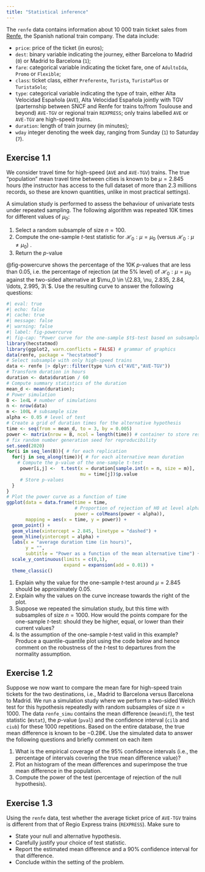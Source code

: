 ```yaml
---
title: "Statistical inference"
---
```



The `renfe` data contains information about 10 000 train ticket sales from [Renfe](https://www.renfe.com/es/en), the Spanish national train company. The data include:


- `price`: price of the ticket (in euros);
- `dest`: binary variable indicating the journey, either Barcelona to Madrid (`0`) or Madrid to Barcelona (`1`);
- `fare`: categorical variable indicating the ticket fare, one of `AdultoIda`, `Promo` or `Flexible`;
- `class`: ticket class, either `Preferente`, `Turista`, `TuristaPlus` or `TuristaSolo`;
- `type`: categorical variable indicating the type of train, either Alta Velocidad Española (`AVE`), Alta Velocidad Española jointly with TGV (parternship between SNCF and Renfe for trains to/from Toulouse and beyond) `AVE-TGV` or regional train `REXPRESS`; only trains labelled `AVE` or `AVE-TGV` are high-speed trains.
- `duration`: length of train journey (in minutes);
- `wday` integer denoting the week day, ranging from Sunday (`1`) to Saturday (`7`).


## Exercise 1.1

We consider travel time for high-speed (`AVE` and `AVE-TGV`) trains. The true "population" mean travel time between cities is known to be $\mu=2.845$ hours (the instructor has access to the full dataset of more than 2.3 millions records, so these are known quantities, unlike in most practical settings).

A simulation study is performed to assess the behaviour of univariate tests under repeated sampling. The following algorithm was repeated 10K times for different values of $\mu_0$:

1. Select a random subsample of size $n=100$.
2. Compute the one-sample $t$-test statistic for $\mathscr{H}_0: \mu=\mu_0$ (versus $\mathscr{H}_0: \mu \neq \mu_0$) .
3. Return the $p$-value
 
 
@fig-powercurve shows the percentage of the 10K $p$-values that are less than 0.05, i.e. the percentage of rejection (at the $5$% level) of $\mathscr{H}_0:\mu=\mu_0$ against the two-sided alternative at $\mu_0 \in \{2.83, \nu, 2.835, 2.84, \ldots, 2.995, 3\`$. Use the resulting curve to answer the following questions:

```r
#| eval: true
#| echo: false
#| cache: true
#| message: false
#| warning: false
#| label: fig-powercurve
#| fig-cap: "Power curve for the one-sample $t$-test based on subsamples of size $n=100$, as a function of travel time. The grey horizontal line is at 0.05, the vertical dashed line indicates the population mean $\\mu$."
library(hecstatmod)
library(ggplot2, warn.conflicts = FALSE) # grammar of graphics
data(renfe, package = "hecstatmod")
# Select subsample with only high-speed trains
data <- renfe |> dplyr::filter(type %in% c("AVE","AVE-TGV"))
# Transform duration in hours
duration <- data$duration / 60
# Compute summary statistics of the duration
mean_d <- mean(duration);
# Power simulation
B <- 1e4L # number of simulations
n <- nrow(data)
m <- 100L # subsample size
alpha <- 0.05 # level of test
# Create a grid of duration times for the alternative hypothesis
time <- seq(from = mean_d, to = 3, by = 0.005)
power <- matrix(nrow = B, ncol = length(time)) # container to store results
# fix random number generation seed for reproducibility
set.seed(2020)
for(i in seq_len(B)){ # for each replication
  for(j in seq_along(time)){ # for each alternative mean duration
    # Compute the p-value of the one-sample t-test
     power[i,j] <-  t.test(x = duration[sample.int(n = n, size = m)],
                           mu = time[j])$p.value
     # Store p-values
  }
}
# Plot the power curve as a function of time
ggplot(data = data.frame(time = time,
                         # Proportion of rejection of H0 at level alpha
                         power = colMeans(power < alpha)),
       mapping = aes(x = time, y = power)) +
  geom_point() +
  geom_vline(xintercept = 2.845, linetype = "dashed") +
  geom_hline(yintercept = alpha) +
  labs(x = "average duration time (in hours)",
       y = "",
       subtitle = "Power as a function of the mean alternative time") +
  scale_y_continuous(limits = c(0,1),
                     expand = expansion(add = 0.01)) +
  theme_classic()
```


1. Explain why the value for the one-sample $t$-test around $\mu=2.845$ should be approximately 0.05.
2. Explain why the values on the curve increase towards the right of the plot.
3. Suppose we repeated the simulation study, but this time with subsamples of size $n=1000$. How would the points compare for the one-sample $t$-test: should they be higher, equal, or lower than their current values?
4. Is the assumption of the one-sample $t$-test valid in this example? Produce a quantile-quantile plot using the code below and hence comment on the robustness of the $t$-test to departures from the normality assumption.

 



## Exercise 1.2


Suppose we now want to compare the mean fare for high-speed train tickets for the two destinations, i.e., Madrid to Barcelona versus Barcelona to Madrid. We run a simulation study where we perform a two-sided Welch test for this hypothesis repeatedly with random subsamples of size $n=1000$. The data `renfe_simu` contains the mean difference (`meandif`), the test statistic (`Wstat`), the $p$-value (`pval`) and the  confidence interval (`cilb` and `ciub`) for these 1000 repetitions. Based on the entire database, the true mean difference is known to be $-0.28$€. Use the simulated data to answer the following questions and briefly comment on each item
 
1. What is the empirical coverage of the 95% confidence intervals (i.e., the percentage of intervals covering the true mean difference value)? 
2. Plot an histogram of the mean differences and superimpose the true  mean difference in the population.
3. Compute the power of the test (percentage of rejection of the null hypothesis).


## Exercise 1.3

Using the `renfe` data, test whether the average ticket price of `AVE-TGV` trains is different from that of Regio Express trains (`REXPRESS`). Make sure to 

- State your null and alternative hypothesis.
- Carefully justify your choice of test statistic.
- Report the estimated mean difference and a 90\% confidence interval for that difference.
- Conclude within the setting of the problem.


